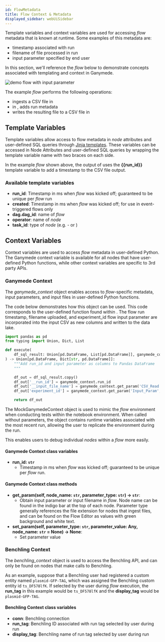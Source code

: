 ```yaml
---
id: FlowMetadata
title: Flow Context & Metadata
displayed_sidebar: webUiSidebar
---
```



Template variables and context variables are used for accessing _flow_ metadata that is known at runtime. Some examples of this metadata are:

- timestamp associated with run
- filename of file processed in run
- input parameter specified by end user

In this section, we'll reference the _flow_ below to demonstrate concepts associated with templating and context in Ganymede.

<img
  alt="demo flow with input parameter"
  src="https://ganymede-bio.mo.cloudinary.net/apiServer/Input_Param_20230405.png"
/>

The example _flow_ performs the following operations:

- ingests a CSV file in <NodeChip text="CSV_Read" />
- in <NodeChip text="Transform_Py" />, adds run metadata
- writes the resulting file to a CSV file in <NodeChip text="CSV_Write" />

## Template Variables

Template variables allow access to flow metadata in _node_ attributes and user-defined SQL queries through [Jinja templates](https://jinja.palletsprojects.com/en/3.1.x/). These variables can be accessed in Node Attributes and user-defined SQL queries by wrapping the template variable name with two braces on each side.

In the example _flow_ shown above, the output of <NodeChip text="CSV_Write" /> uses the **{{run_id}}** template variable to add a timestamp to the CSV file output.

### Available template variables

- **run_id**: Timestamp in ms when _flow_ was kicked off; guaranteed to be unique per _flow_ run
- **created**: Timestamp in ms when _flow_ was kicked off; for use in event-triggered flows only
- **dag.dag_id**: name of _flow_
- **operator**: name of _node_
- **task_id**: type of _node_ (e.g. - <NodeChip text="CSV_Read" /> or <NodeChip text="Transform_Py" />)

## Context Variables

Context variables are used to access _flow_ metadata in user-defined Python. The Ganymede context variable is available for all nodes that have user-defined Python functions, while other context variables are specific to 3rd party APIs.

### Ganymede Context

The _ganymede_context_ object enables access to _flow_-specific metadata, input parameters, and input files in user-defined Python functions.

The code below demonstrates how this object can be used. This code corresponds to the user-defined function found within <NodeChip text="Transform_Py" />. The flow run timestamp, filename uploaded, and experiment_id flow input parameter are incorporated into the input CSV as new columns and written to the data lake.

```python
import pandas as pd
from typing import Union, Dict, List

def execute(
    df_sql_result: Union[pd.DataFrame, List[pd.DataFrame]], ganymede_context=None
) -> Union[pd.DataFrame, Dict[str, pd.DataFrame]]:
    """Add run_id and input parameter as columns to Pandas DataFrame
    """

    df_out = df_sql_result.copy()
    df_out['__run_id'] = ganymede_context.run_id
    df_out['__input_file_name'] = ganymede_context.get_param('CSV_Read', 'csv')
    df_out['experiment_id'] = ganymede_context.get_param('Input_Param', 'param')

    return df_out
```

The MockGanymedeContext object is used to mimic the _flow_ environment when conducting tests within the notebook environment. When called without parameters, the object contains runtime variables associated with the most recent run, allowing the user to replicate the environment during the run.

This enables users to debug individual _nodes_ within a _flow_ more easily.

#### Ganymede Context class variables

- **run_id: `str`**
  - Timestamp in ms when _flow_ was kicked off; guaranteed to be unique per _flow_ run.

#### Ganymede Context class methods

- **get_param(self, node_name: `str`, parameter_type: `str`) -> `str`**:
  - Obtain input parameter or input filename in _flow_. Node name can be found in the indigo bar at the top of each node. Parameter type generally references the file extension for nodes that ingest files, and can be found on the Flow Editor as values with green background and white text.
- **set_param(self, parameter_type: `str`, parameter_value: Any, node_name: `str` = None) -> None**:
  - Set parameter value

### Benchling Context

The _benchling_context_ object is used to access the Benchling API, and can only be found on nodes that make calls to Benchling.

As an example, suppose that a Benchling user had registered a custom entity named `plasmid-GFP-TAG`, which was assigned the Benchling custom entity id `ts_DF578lfK`. If selected by the user during _flow_ execution, the **run_tag** in this example would be `ts_DF578lfK` and the **display_tag** would be `plasmid-GFP-TAG`.

#### Benchling Context class variables

- **conn**: Benchling connection
- **run_tag**: Benchling ID associated with run tag selected by user during run
- **display_tag**: Benchling name of run tag selected by user during run
